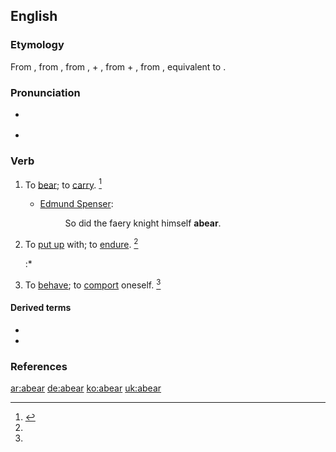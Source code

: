 ==English==

===Etymology===
From {{etyl|enm}} {{term|aberen|lang=enm}}, from {{etyl|ang}} {{term|aberan|āberan|to bear, carry, carry away|lang=ang}}, from {{term|a-|ā-|away, out|lang=ang}}, {{term|ar-|lang=ang}} +  {{term|beran||to bear|lang=ang}}, from {{etyl|gem-pro|en}} {{recons|uz-||out|lang=gem-pro}} + {{recons|beranan||to bear|lang=gem-pro}}, from {{etyl|ine-pro|en}} {{recons|bʰer-||to bear, carry|lang=ine-pro}}, equivalent to {{prefix|a|bear}}.

===Pronunciation===
* {{a|RP}} {{IPA|/ə.ˈbɜɹ/|ə.ˈbɛ/}}
* {{a|US}} {{IPA|/ə.ˈbɜə(ɹ)/|ə.ˈbɛ/}}

===Verb===
{{en-verb|abears|abearing|abore|'''[[aborn]]''' or '''[[aborne]]'''}}

# {{transitive|obsolete}} To [[bear]]; to [[carry]]. {{defdate|First attested prior to 1150.}}<ref name=SOED>{{reference-book | last =| first = | authorlink =  | coauthors =  | editor =Brown, Lesley  | others =  | title = The Shorter Oxford English Dictionary | origdate =  | origyear = 1933| origmonth =  | url =  | format =  | accessdate =  | accessyear =  | accessmonth =  | edition = 5th | date =  | year =2003| month =  | publisher =Oxford University Press  | location =Oxford, UK | language =  | id =  | doi = | isbn =978-0-19-860575-7 | lccn = | ol = | pages =3| chapter =  | chapterurl =  | quote =}}</ref>
#* {{rfdate}} [[w:Edmund Spenser|Edmund Spenser]]:
#*: So did the faery knight himself '''abear'''.
# {{transitive|nowadays|regional}} To [[put up]] with; to [[endure]]. {{defdate|First attested prior to 1150.}}<ref name=SOED/>
#:* {{quote-book
 |year=1872
 |year_published='''2009'''
 |edition=HTML
 |editor=
 |author=James De Mille
 |title=The Cryptogram
 |chapter=
 |url=http://www.gutenberg.org/dirs/2/8/4/3/28435/28435-h/28435-h.htm
 |genre=
 |publisher=The Gutenberg Project
 |isbn=
 |page=
 |passage=Hunder-cook, indeed! which it's what I never '''abore''' yet, and never will '''abear'''.
}}
# {{transitive|reflexive|obsolete}} To [[behave]]; to [[comport]] oneself. {{defdate|Late 16<sup>th </sup> century.}}<ref name=SOED/>

====Derived terms====
* {{l|en|abearance}}
* {{l|en|abearing}}

===References===
<references/>

[[ar:abear]]
[[de:abear]]
[[ko:abear]]
[[uk:abear]]